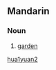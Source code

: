 {{zh-forms|[[花]][[园]]|[[花園]]}}
==Mandarin==

===Noun===
{{cmn-noun|s|pin=huāyuán|pint=hua1yuan2|tra=花園|sim=花园|rs=艸04}}

# {{Elementary Mandarin|lang=zh-cn|skey=hua1yuan2}} [[garden]]

[[Category:zh-cn:Gardening terms|hua1yuan2]]